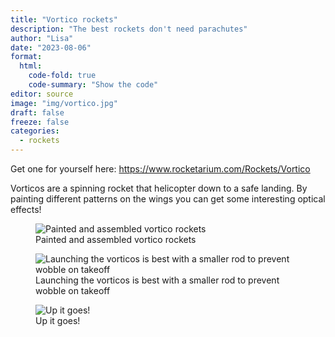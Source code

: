 ```yaml
---
title: "Vortico rockets"
description: "The best rockets don't need parachutes"
author: "Lisa"
date: "2023-08-06"
format:
  html:
    code-fold: true
    code-summary: "Show the code"
editor: source
image: "img/vortico.jpg"
draft: false
freeze: false
categories:
  - rockets
---
```


Get one for yourself here: <https://www.rocketarium.com/Rockets/Vortico> 

Vorticos are a spinning rocket that helicopter down to a safe landing. By painting different patterns on the wings you can get some interesting optical effects! 

![Painted and assembled vortico rockets](img/vortico.jpg)

![Launching the vorticos is best with a smaller rod to prevent wobble on takeoff](img/vortico 2.jpg)


![Up it goes!](img/vortico 3.jpg)


